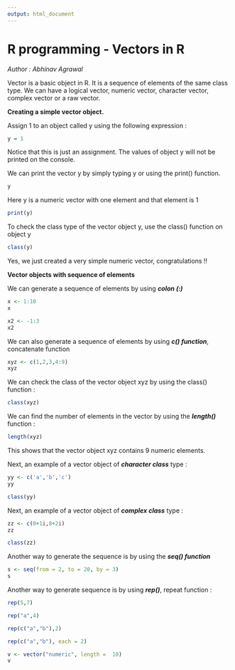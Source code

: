 ```yaml
---
output: html_document
---
```

R programming - Vectors in R
========================================================
<i>Author : Abhinav Agrawal</i>


Vector is a basic object in R.  It is a sequence of elements of the same class type.  We can have a logical vector,  numeric vector,  character vector, complex vector or a raw vector.


<b>Creating a simple vector object.</b>


Assign 1 to an object called y using the following expression :

```r
y = 1
```
Notice that this is just an assignment. The values of object y will not be printed on the console.

We can print the vector y by simply typing y or using the print() function.

```r
y

```
Here y is a numeric vector with one element and that element is 1

```r
print(y)
```

To check the class type of the vector object y, use the class() function on object y
```r
class(y)
```
Yes, we just created a very simple numeric vector, congratulations !!




<b> Vector objects with sequence of elements</b>

We can generate a sequence of elements by using <b><i>colon (:)</i></b>

```r
x <- 1:10
x
```

```r
x2 <- -1:3
x2
```




We can also generate a sequence of elements by using <b><i>c() function</i></b>, concatenate function

```r
xyz <- c(1,2,3,4:9)
xyz
```

We can check the class of the vector object xyz by using the class() function :

```r
class(xyz)
```

We can find the number of elements in the vector by using the <b><i>length()</i></b> function :

```r
length(xyz)
```
This shows that the vector object xyz contains 9 numeric elements.

Next, an example of a vector object of <b><i>character class</i></b> type :
```r
yy <- c('a','b','c')
yy
```


```r
class(yy)
```



Next, an example of a vector object of <b><i>complex class</b></i> type :

```r
zz <- c(0+1i,8+2i)
zz
```

```r
class(zz)
```

Another way to generate the sequence is by using the <b><i>seq() function </i></b>

```r
s <- seq(from = 2, to = 20, by = 3)
s
```

Another way to generate sequence is by using <b><i>rep()</i></b>, repeat function :

```r
rep(5,7)
```

```r
rep("a",4)
```

```r
rep(c("a","b"),2)
```

```r
rep(c("a","b"), each = 2)
```

```r
v <- vector("numeric", length =  10)
v
```